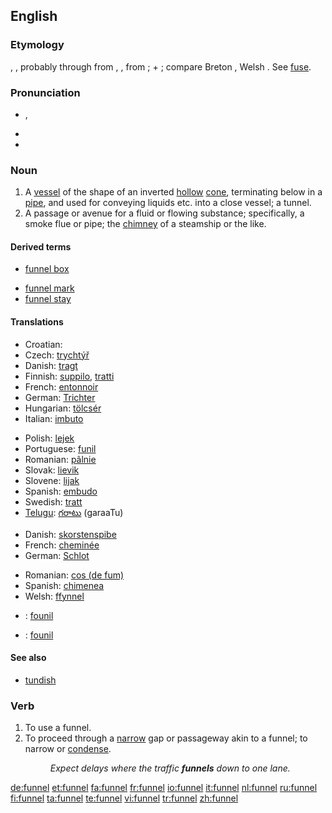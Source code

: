 ==English==
{{wikipedia}}

===Etymology===
{{etyl|ang}} {{term|funel|lang=ang}}, {{term|fonel|lang=ang}}, probably through {{etyl|fro}} from {{etyl|la}}
{{term|fundibulum|lang=la}}, {{term|infundibulum||funnel|lang=la}}, from {{term|infundere||to pour in|lang=la}};
{{term|in||in|lang=la}} + {{term|fundere||to pour|lang=la}}; compare Breton {{term|founil||funnel}}, Welsh {{term|ffynel||air hole, chimney|lang=cy}}. See [[fuse]].

===Pronunciation===
* {{a|UK}} {{IPA|/ˈfʌn.əl/}}, {{SAMPA|/"fVn.@l/}}
* {{audio|en-us-funnel.ogg|Audio (US)}}
* {{rhymes|ʌnəl}}

===Noun===
{{en-noun}}

# A [[vessel]] of the shape of an inverted [[hollow]] [[cone]], terminating below in a [[pipe]], and used for conveying liquids etc. into a close vessel; a tunnel.
# A passage or avenue for a fluid or flowing substance; specifically, a smoke flue or pipe; the [[chimney]] of a steamship or the like.

====Derived terms====
* [[funnel box]]
<!-- (Mining), an apparatus for collecting finely
crushed ore from water. --Knight.
-->
* [[funnel mark]]
* [[funnel stay]]
<!-- (Naut.), one of the ropes or rods steadying a
steamer's funnel.-->

====Translations====
{{trans-top|vessel used to pour liquids}}
* Croatian: {{t|hr|lijevak|alt=lijévak|m}}
* Czech: [[trychtýř]] {{m}}
* Danish: [[tragt]] {{c}}
* Finnish: [[suppilo]], [[tratti]]
* French: [[entonnoir]] {{m}}
* German: [[Trichter]] {{m}}
* Hungarian: [[tölcsér]]
* Italian: [[imbuto]] {{m}}
{{trans-mid}}
* Polish: [[lejek]] {{m}}
* Portuguese: [[funil]] {{m}}
* Romanian: [[pâlnie]] {{f}}
* Slovak: [[lievik]] {{m}}
* Slovene: [[lijak]] {{m}}
* Spanish: [[embudo]] {{m}}
* Swedish: [[tratt]] {{c}}
* [[Telugu]]: [[గరాటు]] (garaaTu)
{{trans-bottom}}

{{trans-top|passage or avenue for a fluid or flowing substance}}
* Danish: [[skorstenspibe]] {{c}}
* French: [[cheminée]] {{f}}
* German: [[Schlot]] {{m}}
{{trans-mid}}
* Romanian: [[cos|cos (de fum)]] {{m}}
* Spanish: [[chimenea]] {{f}}
* Welsh: [[ffynnel]] 
{{trans-bottom}}

{{checktrans-top}}
* {{ttbc|Breton}}: [[founil]]
* {{ttbc|Provençal}}: [[founil]]
{{checktrans-bottom}}

====See also====
* [[tundish]]

===Verb===
{{en-verb|funnels|'''[[funnelling]]''' or '''[[funneling]]'''|'''[[funnelled]]''' or '''[[funneled]]'''|'''[[funnelled]]''' or '''[[funneled]]'''}}

# To use a funnel.
# To proceed through a [[narrow]] gap or passageway akin to a funnel; to narrow or [[condense]].
#: ''Expect delays where the traffic '''funnels''' down to one lane.''

[[de:funnel]]
[[et:funnel]]
[[fa:funnel]]
[[fr:funnel]]
[[io:funnel]]
[[it:funnel]]
[[nl:funnel]]
[[ru:funnel]]
[[fi:funnel]]
[[ta:funnel]]
[[te:funnel]]
[[vi:funnel]]
[[tr:funnel]]
[[zh:funnel]]
